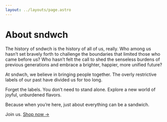 ```yaml
---
layout: ../layouts/page.astro
---
```



# About sndwch

The history of sndwch is the history of all of us, really. Who among us hasn’t set bravely forth to challenge the boundaries that limited those who came before us? Who hasn’t felt the call to shed the senseless burdens of previous generations and embrace a brighter, happier, more unified future?

At sndwch, we believe in bringing people together. The overly restrictive labels of our past have divided us for too long.

Forget the labels. You don’t need to stand alone. Explore a new world of joyful, unburdened flavors.

Because when you’re here, just about everything can be a sandwich.

Join us. [Shop now &rarr;](/astro_food_website/shop)
